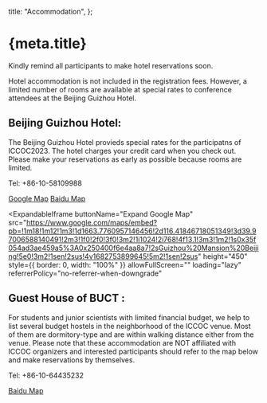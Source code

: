 
  title: "Accommodation",
};

<Head>
  <title>{`${meta.title} - ICCOC2023`}</title>
</Head>

# {meta.title}

Kindly remind all participants to make hotel reservations soon.

Hotel accommodation is not included in the registration fees. However, a limited number of rooms are available at
special rates to conference attendees at the Beijing Guizhou Hotel.

## Beijing Guizhou Hotel:

The Beijing Guizhou Hotel provieds special rates for the participatns of ICCOC2023. The hotel charges your credit
card when you check out. Please make your reservations as early as possible because rooms are limited.

Tel: +86-10-58109988

[Google Map](https://maps.app.goo.gl/vdVbCUJ1vSe6ixC4A)
[Baidu Map](https://j.map.baidu.com/6c/p7xJ)

<ExpandableIframe
  buttonName="Expand Google Map"
  src="https://www.google.com/maps/embed?pb=!1m18!1m12!1m3!1d1663.7760957146456!2d116.41846718051349!3d39.97006588140491!2m3!1f0!2f0!3f0!3m2!1i1024!2i768!4f13.1!3m3!1m2!1s0x35f054ad3ae459a5%3A0x250400f6e4aa8a7!2sGuizhou%20Mansion%20Beijing!5e0!3m2!1sen!2sus!4v1682753899645!5m2!1sen!2sus"
  height="450"
  style={{ border: 0, width: "100%" }}
  allowFullScreen=""
  loading="lazy"
  referrerPolicy="no-referrer-when-downgrade"
></ExpandableIframe>

## Guest House of BUCT :

For students and junior scientists with limited financial budget, we help to list several budget hostels in the
neighborhood of the ICCOC venue. Most of them are dormitory-type and are within walking distance either from the venue.
Please note that these accommodation are NOT affiliated with ICCOC organizers and interested participants should refer
to the map below and make reservations by themselves.

Tel: +86-10-64435232

[Baidu Map](https://j.map.baidu.com/fa/Kt8J)
